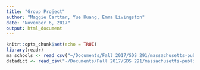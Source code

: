 ```yaml
---
title: "Group Project"
author: "Maggie Carttar, Yue Kuang, Emma Livingston"
date: "November 6, 2017"
output: html_document
---
```


```r
knitr::opts_chunk$set(echo = TRUE)
library(readr)
ma_schools <- read_csv("~/Documents/Fall 2017/SDS 291/massachusetts-public-schools-data/MA_Public_Schools_2017.csv")
datadict <- read_csv("~/Documents/Fall 2017/SDS 291/massachusetts-public-schools-data/MA_Public_Schools_datadict.csv")
```


